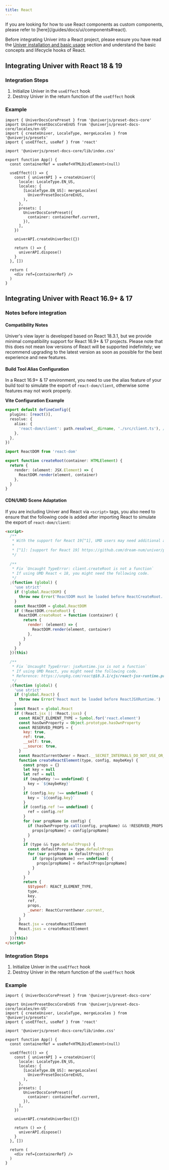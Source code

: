 ```yaml
---
title: React
---
```


<Callout>
  If you are looking for how to use React components as custom components, please refer to [here](/guides/docs/ui/components#react).
</Callout>

Before integrating Univer into a React project, please ensure you have read the [Univer installation and basic usage](/guides/docs/getting-started/installation) section and understand the basic concepts and lifecycle hooks of React.

## Integrating Univer with React 18 & 19

### Integration Steps

1. Initialize Univer in the `useEffect` hook
2. Destroy Univer in the return function of the `useEffect` hook

### Example

```tsx
import { UniverDocsCorePreset } from '@univerjs/preset-docs-core'
import UniverPresetDocsCoreEnUS from '@univerjs/preset-docs-core/locales/en-US'
import { createUniver, LocaleType, mergeLocales } from '@univerjs/presets'
import { useEffect, useRef } from 'react'

import '@univerjs/preset-docs-core/lib/index.css'

export function App() {
  const containerRef = useRef<HTMLDivElement>(null)

  useEffect(() => {
    const { univerAPI } = createUniver({
      locale: LocaleType.EN_US,
      locales: {
        [LocaleType.EN_US]: mergeLocales(
          UniverPresetDocsCoreEnUS,
        ),
      },
      presets: [
        UniverDocsCorePreset({
          container: containerRef.current,
        }),
      ],
    })

    univerAPI.createUniverDoc({})

    return () => {
      univerAPI.dispose()
    }
  }, [])

  return (
    <div ref={containerRef} />
  )
}
```

## Integrating Univer with React 16.9+ & 17

### Notes before integration

#### Compatibility Notes

Univer's view layer is developed based on React 18.3.1, but we provide minimal compatibility support for React 16.9+ & 17 projects. Please note that this does not mean low versions of React will be supported indefinitely; we recommend upgrading to the latest version as soon as possible for the best experience and new features.

#### Build Tool Alias Configuration

In a React 16.9+ & 17 environment, you need to use the alias feature of your build tool to simulate the export of `react-dom/client`, otherwise some features may not work properly.

**Vite Configuration Example**

```typescript title="vite.config.ts"
export default defineConfig({
  plugins: [react()],
  resolve: {
    alias: {
      'react-dom/client': path.resolve(__dirname, './src/client.ts'), // [!code ++]
    },
  },
})
```

```typescript title="src/client.ts"
import ReactDOM from 'react-dom'

export function createRoot(container: HTMLElement) {
  return {
    render: (element: JSX.Element) => {
      ReactDOM.render(element, container)
    },
  }
}
```

#### CDN/UMD Scene Adaptation

If you are including Univer and React via `<script>` tags, you also need to ensure that the following code is added after importing React to simulate the export of `react-dom/client`:

```html
<script>
  /**
   * With the support for React 19[^1], UMD users may need additional adaptation.
   *
   * [^1]: [support for React 19] https://github.com/dream-num/univer/pull/4247
   */

  /**
   * Fix `Uncaught TypeError: client.createRoot is not a function`
   * If using UMD React < 18, you might need the following code.
   */
  ;(function (global) {
    'use strict'
    if (!global.ReactDOM) {
      throw new Error('ReactDOM must be loaded before ReactCreateRoot.')
    }
    const ReactDOM = global.ReactDOM
    if (!ReactDOM.createRoot) {
      ReactDOM.createRoot = function (container) {
        return {
          render: (element) => {
            ReactDOM.render(element, container)
          },
        }
      }
    }
  })(this)

  /**
   * Fix `Uncaught TypeError: jsxRuntime.jsx is not a function`
   * If using UMD React, you might need the following code.
   * Reference: https://unpkg.com/react@18.3.1/cjs/react-jsx-runtime.production.min.js
   */
  ;(function (global) {
    'use strict'
    if (!global.React) {
      throw new Error('React must be loaded before ReactJSXRuntime.')
    }
    const React = global.React
    if (!React.jsx || !React.jsxs) {
      const REACT_ELEMENT_TYPE = Symbol.for('react.element')
      const hasOwnProperty = Object.prototype.hasOwnProperty
      const RESERVED_PROPS = {
        key: true,
        ref: true,
        __self: true,
        __source: true,
      }
      const ReactCurrentOwner = React.__SECRET_INTERNALS_DO_NOT_USE_OR_YOU_WILL_BE_FIRED.ReactCurrentOwner
      function createReactElement(type, config, maybeKey) {
        const props = {}
        let key = null
        let ref = null
        if (maybeKey !== undefined) {
          key = `${maybeKey}`
        }
        if (config.key !== undefined) {
          key = `${config.key}`
        }
        if (config.ref !== undefined) {
          ref = config.ref
        }
        for (var propName in config) {
          if (hasOwnProperty.call(config, propName) && !RESERVED_PROPS.hasOwnProperty(propName)) {
            props[propName] = config[propName]
          }
        }
        if (type && type.defaultProps) {
          const defaultProps = type.defaultProps
          for (var propName in defaultProps) {
            if (props[propName] === undefined) {
              props[propName] = defaultProps[propName]
            }
          }
        }
        return {
          $$typeof: REACT_ELEMENT_TYPE,
          type,
          key,
          ref,
          props,
          _owner: ReactCurrentOwner.current,
        }
      }
      React.jsx = createReactElement
      React.jsxs = createReactElement
    }
  })(this)
</script>
```

### Integration Steps

1. Initialize Univer in the `useEffect` hook
2. Destroy Univer in the return function of the `useEffect` hook

### Example

```tsx
import { UniverDocsCorePreset } from '@univerjs/preset-docs-core'

import UniverPresetDocsCoreEnUS from '@univerjs/preset-docs-core/locales/en-US'
import { createUniver, LocaleType, mergeLocales } from '@univerjs/presets'
import { useEffect, useRef } from 'react'

import '@univerjs/preset-docs-core/lib/index.css'

export function App() {
  const containerRef = useRef<HTMLDivElement>(null)

  useEffect(() => {
    const { univerAPI } = createUniver({
      locale: LocaleType.EN_US,
      locales: {
        [LocaleType.EN_US]: mergeLocales(
          UniverPresetDocsCoreEnUS,
        ),
      },
      presets: [
        UniverDocsCorePreset({
          container: containerRef.current,
        }),
      ],
    })

    univerAPI.createUniverDoc({})

    return () => {
      univerAPI.dispose()
    }
  }, [])

  return (
    <div ref={containerRef} />
  )
}
```
